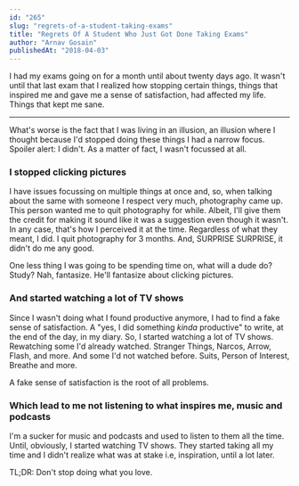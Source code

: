 ```yaml
---
id: "265"
slug: "regrets-of-a-student-taking-exams"
title: "Regrets Of A Student Who Just Got Done Taking Exams"
author: "Arnav Gosain"
publishedAt: "2018-04-03"
---
```


I had my exams going on for a month until about twenty days ago. It wasn't until that last exam that I realized how stopping certain things, things that inspired me and gave me a sense of satisfaction, had affected my life.  Things that kept me sane.

* * *

What's worse is the fact that I was living in an illusion, an illusion where I thought because I'd stopped doing these things I had a narrow focus. Spoiler alert: I didn't. As a matter of fact, I wasn't focussed at all.

### **I stopped clicking pictures**

I have issues focussing on multiple things at once and, so, when talking about the same with someone I respect very much, photography came up. This person wanted me to quit photography for while. Albeit, I'll give them the credit for making it sound like it was a suggestion even though it wasn't. In any case, that's how I perceived it at the time. Regardless of what they meant, I did. I quit photography for 3 months. And, SURPRISE SURPRISE, it didn't do me any good.

One less thing I was going to be spending time on, what will a dude do? Study? Nah, fantasize. He'll fantasize about clicking pictures.

### **And started watching a lot of TV shows**

Since I wasn't doing what I found productive anymore, I had to find a fake sense of satisfaction. A "yes, I did something _kinda_ productive" to write, at the end of the day, in my diary. So, I started watching a lot of TV shows. Rewatching some I'd already watched. Stranger Things, Narcos, Arrow, Flash, and more. And some I'd not watched before. Suits, Person of Interest, Breathe and more.

A fake sense of satisfaction is the root of all problems.

### **Which lead to me not listening to what inspires me, music and podcasts**

I'm a sucker for music and podcasts and used to listen to them all the time. Until, obviously, I started watching TV shows. They started taking all my time and I didn't realize what was at stake i.e, inspiration, until a lot later.

TL;DR: Don't stop doing what you love.
